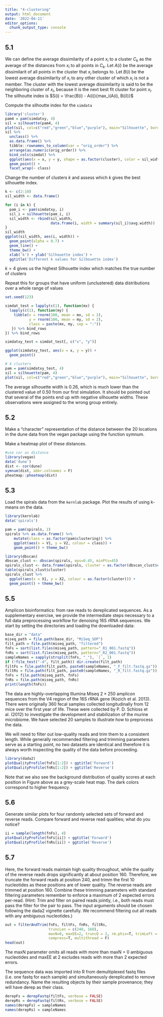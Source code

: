 ```yaml
---
title: "4-clustering"
output: html_document
date: '2022-04-11'
editor_options: 
  chunk_output_type: console
---
```


## 5.1
We can define the average dissimilarity of a point $x_i$ to a cluster $C_k$ as the average of the distances from $x_i$ to all points in $C_k$. Let $A(i)$ be the average dissimilarit of all points in the cluster that $x_i$ belongs to. Let $B(i)$ be the lowest average dissimilarity of $x_i$ to any other cluster of which $x_i$ is not a member. The cluster with the lowest average dissimilarity is said to be the neighboring cluster of $x_i$, because it is the next best fit cluster for point $x_i$. The sillhoutte index is $S(i) = \frac{B(i) - A(i)}{max_i(A(i), B(i))}$

Compute the silhoutte index for the `simdata` 
```r
library('cluster')
pam4 = pam(simdatxy, 4)
sil = silhouette(pam4, 4)
plot(sil, col=c("red","green","blue","purple"), main="Silhouette", border='NA')
sil %>% 
  unclass() %>% 
  as.data.frame() %>% 
  tibble::rownames_to_column(var = "orig_order") %>% 
  arrange(as.numeric(orig_order)) %>% 
  bind_cols(simdat) %>% 
  ggplot(aes(x = x, y = y, shape = as.factor(cluster), color = sil_width)) + 
  geom_point() + 
  facet_wrap(~ class)
```
Change the number of clusters $k$ and assess which $k$ gives the best silhouette index.
```r
k <- c(2:10)
sil_width <- data.frame()

for (i in k) {
  pam_i <- pam(simdatxy, i)
  sil_i = silhouette(pam_i, i)
  sil_width <- rbind(sil_width,
                     data.frame(i, width = summary(sil_i)$avg.width))
}
sil_width
ggplot(sil_width, aes(i, width)) + 
  geom_point(alpha = 0.7) + 
  geom_line() + 
  theme_bw() + 
  xlab('k') + ylab('Silhouette index') +
  ggtitle('Different k values for Silhouette index')
```

$k=4$ gives us the highest Silhouette index which matches the true number of clusters

Repeat this for groups that have uniform (unclustered) data distributions over a whole range of values

```r
set.seed(123)

simdat_test = lapply(c(1), function(mx) {
  lapply(c(1), function(my) {
    tibble(x = rnorm(100, mean = mx, sd = 2),
           y = rnorm(100, mean = my, sd = 2),
           class = paste(mx, my, sep = ":"))
   }) %>% bind_rows
}) %>% bind_rows

simdatxy_test = simdat_test[, c("x", "y")]

ggplot(simdatxy_test, aes(x = x, y = y)) +
  geom_point()

# 4 clusters
pam = pam(simdatxy_test, 4)
sil = silhouette(pam, 4)
plot(sil, col=c("red","green","blue","purple"), main="Silhouette", border = "NA")
```

The average silhouette width is 0.26, which is much lower than the clustered value of 0.50 from our first simulation. It should be pointed out that several of the points end up with negative silhouette widths. These observations were assigned to the wrong group entirely.

## 5.2
Make a “character” representation of the distance between the 20 locations in the dune data from the vegan package using the function symnum.

Make a heatmap plot of these distances.

```r
#use cor as distance
library(vegan)
data('dune')
dist <- cor(dune)
symnum(dist, abbr.colnames = F)
pheatmap::pheatmap(dist)
```

## 5.3
Load the spirals data from the `kernlab` package. Plot the results of using 
k-means on the data.
```r
library(kernlab)
data('spirals')

pam = pam(spirals, 2)
spirals %>% as.data.frame() %>%
    mutate(class = as.factor(pam$clustering)) %>% 
    ggplot(aes(x = V1, y = V2, colour = class)) +
    geom_point() + theme_bw()

library(dbscan)
dbscan_clust <- dbscan(spirals, eps=0.45, minPts=45)
spirals_clust <- data.frame(spirals, cluster = as.factor(dbscan_clust$cluster))
table(spirals_clust$cluster)
spirals_clust %>% 
  ggplot(aes(x = X1, y = X2, colour = as.factor(cluster))) + 
  geom_point() + theme_bw()
```

## 5.5
Amplicon bioinformatics: from raw reads to dereplicated sequences. As a supplementary exercise, we provide the intermediate steps necessary to a full data preprocessing workflow for denoising 16S rRNA sequences. We start by setting the directories and loading the downloaded data:

```r
base_dir = "data"
miseq_path = file.path(base_dir, "MiSeq_SOP")
filt_path = file.path(miseq_path, "filtered")
fnFs = sort(list.files(miseq_path, pattern="_R1_001.fastq"))
fnRs = sort(list.files(miseq_path, pattern="_R2_001.fastq"))
sampleNames = sapply(strsplit(fnFs, "_"), `[`, 1)
if (!file_test("-d", filt_path)) dir.create(filt_path)
filtFs = file.path(filt_path, paste0(sampleNames, "_F_filt.fastq.gz"))
filtRs = file.path(filt_path, paste0(sampleNames, "_R_filt.fastq.gz"))
fnFs = file.path(miseq_path, fnFs)
fnRs = file.path(miseq_path, fnRs)
print(length(fnFs))
```

The data are highly-overlapping Illumina Miseq $2\times 250$ amplicon sequences from the V4 region of the 16S rRNA gene (Kozich et al. 2013). There were originally 360 fecal samples collected longitudinally from 12 mice over the first year of life. These were collected by P. D. Schloss et al. (2012) to investigate the development and stabilization of the murine microbiome. We have selected 20 samples to illustrate how to preprocess the data.

We will need to filter out low-quality reads and trim them to a consistent length. While generally recommended filtering and trimming parameters serve as a starting point, no two datasets are identical and therefore it is always worth inspecting the quality of the data before proceeding. 

```r
library(dada2)
plotQualityProfile(fnFs[1:2]) + ggtitle('Forward')
plotQualityProfile(fnRs[1:2]) + ggtitle('Reverse')
```
Note that we also see the background distribution of quality scores at each position in Figure above as a grey-scale heat map. The dark colors correspond to higher frequency.

## 5.6 
Generate similar plots for four randomly selected sets of forward and reverse reads. Compare forward and reverse read qualities; what do you notice?

```r
ii = sample(length(fnFs), 4)
plotQualityProfile(fnFs[ii]) + ggtitle('Forward')
plotQualityProfile(fnRs[ii]) + ggtitle('Reverse')
```

## 5.7
Here, the forward reads maintain high quality throughout, while the quality of the reverse reads drops significantly at about position 160. Therefore, we truncate the forward reads at position 240, and trimm the first 10 nucleotides as these positions are of lower quality. The reverse reads are trimmed at position 160. Combine these trimming parameters with standard filtering parameters remember to enforce a maximum of 2 expected errors per-read. (Hint: Trim and filter on paired reads jointly, i.e., both reads must pass the filter for the pair to pass. The input arguments should be chosen following the dada2 vignette carefully. We recommend filtering out all reads with any ambiguous nucleotides.)
```r
out = filterAndTrim(fnFs, filtFs, fnRs, filtRs,
                    truncLen = c(240, 160),
                    maxN=0, maxEE=2, truncQ = 2, rm.phix=T, trimLeft = 10,
                    compress=T, multithread = F)
head(out)
```
The maxN parameter omits all reads with more than maxN = 0 ambiguous nucleotides and maxEE at 2 excludes reads with more than 2 expected errors.

The sequence data was imported into R from demultiplexed fastq files (i.e. one fastq for each sample) and simultaneously dereplicated to remove redundancy. Name the resulting objects by their sample provenance; they will have derep as their class.
```r
derepFs = derepFastq(filtFs, verbose = FALSE)
derepRs = derepFastq(filtRs, verbose = FALSE)
names(derepFs) = sampleNames
names(derepRs) = sampleNames
```

